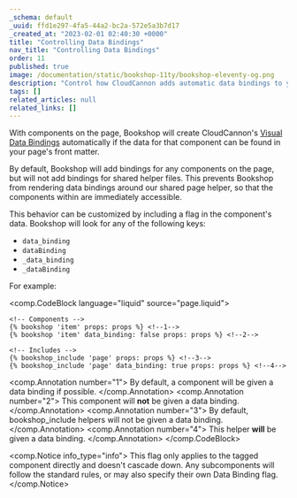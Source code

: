 ```yaml
---
_schema: default
_uuid: ffd1e297-4fa5-44a2-bc2a-572e5a3b7d17
_created_at: "2023-02-01 02:40:30 +0000"
title: "Controlling Data Bindings"
nav_title: "Controlling Data Bindings"
order: 11
published: true
image: /documentation/static/bookshop-11ty/bookshop-eleventy-og.png
description: "Control how CloudCannon adds automatic data bindings to your components"
tags: []
related_articles: null
related_links: []
---
```


With components on the page, Bookshop will create CloudCannon's
[Visual Data Bindings](/documentation/articles/what-are-visual-data-bindings/) automatically
if the data for that component can be found in your page's front matter.

By default, Bookshop will add bindings for any components 
on the page, but will not add bindings for shared helper files. This 
prevents Bookshop from rendering data bindings around our shared page helper,
so that the components within are immediately accessible.

This behavior can be customized by including a flag in the component's data. Bookshop will look for any of the following keys:

- `data_binding`
- `dataBinding`
- `_data_binding`
- `_dataBinding`

For example:

<comp.CodeBlock language="liquid" source="page.liquid">
```
<!-- Components -->
{% bookshop 'item' props: props %} <!--1-->
{% bookshop 'item' data_binding: false props: props %} <!--2-->

<!-- Includes -->
{% bookshop_include 'page' props: props %} <!--3-->
{% bookshop_include 'page' data_binding: true props: props %} <!--4-->
```
<comp.Annotation number="1">
  By default, a component will be given a data binding if possible.
</comp.Annotation>
<comp.Annotation number="2">
  This component will **not** be given a data binding.
</comp.Annotation>
<comp.Annotation number="3">
  By default, bookshop_include helpers will not be given a data binding.
</comp.Annotation>
<comp.Annotation number="4">
  This helper **will** be given a data binding.
</comp.Annotation>
</comp.CodeBlock>

<comp.Notice info_type="info">
  This flag only applies to the tagged component directly and doesn't cascade 
  down. Any subcomponents will follow the standard rules, or may also 
  specify their own Data Binding flag.
</comp.Notice>
